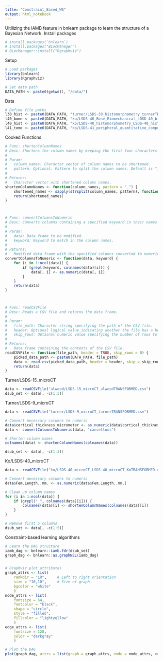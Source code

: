 ```yaml
---
title: "Constraint_Based_WS"
output: html_notebook
---
```


Ultilizing the IAMB feature in bnlearn package to learn the structure of a Bayesian Network.
Install packages
```r
# install.packages(`bnlearn`)
# install.packages("BiocManager")
# BiocManager::install("Rgraphviz")
```

Setup
```r
# Load packages
library(bnlearn)
library(Rgraphviz)

# Set data path
DATA_PATH <- paste0(getwd(), "/data/")
```


Data
```r
# Define file paths
l30_hist <- paste0(DATA_PATH, "turner/LSDS-30_histomorphometry_turnerTRANSFORMED.csv")
l40_bone <- paste0(DATA_PATH, "ko/LSDS-40_Bone_Biomechanical_LDSD-40_biomechanical_KoTRANSFORMED.csv")
l40_hist <- paste0(DATA_PATH, "ko/LSDS-40_histomorphometry_LSDS-40_histomorphometry_KoTRANSFORMED.csv")
l41_tomo <- paste0(DATA_PATH, "ko/LSDS-41_peripheral_quantitative_computed_tomography_pQCT_LSDS-41_pQCT_KoTRANSFORMED.csv")
```


Cooked Functions
```r
# Func: shortenColumnNames
# Desc: Shortens the column names by keeping the first four characters of each name.
#
# Param:
#   column_names: Character vector of column names to be shortened.
#   pattern: Optional. Pattern to split the column names. Default is "_".
#
# Returns:
#   Character vector with shortened column names.
shortenColumnNames <- function(column_names, pattern = "_") {
    shortened_names <- sapply(strsplit(column_names, pattern), function(x) paste0(substr(x, 1, 4), collapse = pattern))
    return(shortened_names)
}



# Func: convertColumnsToNumeric
# Desc: Converts columns containing a specified keyword in their names to numeric values.
#
# Param:
#   data: Data frame to be modified.
#   keyword: Keyword to match in the column names.
#
# Returns:
#   Modified data frame with the specified columns converted to numeric values.
convertColumnsToNumeric <- function(data, keyword) {
    for (i in 1:ncol(data)) {
        if (grepl(keyword, colnames(data)[i])) {
            data[, i] <- as.numeric(data[, i])
        }   
    }
    return(data)
}



# Func: readCSVFile
# Desc: Reads a CSV file and returns the data frame.
#
# Param:
#   file_path: Character string specifying the path of the CSV file.
#   header: Optional logical value indicating whether the file has a header row. Default is TRUE.
#   skip_rows: Optional numeric value specifying the number of rows to skip. Default is 0.
#
# Returns:
#   Data frame containing the contents of the CSV file.
readCSVFile <- function(file_path, header = TRUE, skip_rows = 0) {
    picked_data_path <- paste0(DATA_PATH, file_path)
    data <- read.csv(picked_data_path, header = header, skip = skip_rows)
    return(data)
}

```


Turner/LSDS-15_microCT
```r
data <- readCSVFile("alwood/LSDS-15_microCT_alwoodTRANSFORMED.csv")
dsub_set <- data[, -c(1:3)]
```


Turner/LSDS-9_microCT
```r
data <- readCSVFile("turner/LSDS-9_microCT_turnerTRANSFORMED.csv")

# Convert necessary columns to numeric
data$cortical_thickness_micrometer <- as.numeric(data$cortical_thickness_micrometer)
data <- convertColumnsToNumeric(data, "cancellous")

# Shorten column names
colnames(data) <- shortenColumnNames(colnames(data))

dsub_set <- data[, -c(1:3)]
```


Ko/LSDS-40_microCT
```r
data <- readCSVFile("ko/LSDS-40_microCT_LSDS-40_microCT_KoTRANSFORMED.csv", skip_rows = 1)

# Convert necessary columns to numeric
data$Fem.Length..mm. <- as.numeric(data$Fem.Length..mm.)

# Clean up column names
for (i in 1:ncol(data)) {
    if (grepl("_", colnames(data)[i])) {
        colnames(data)[i] <- shortenColumnNames(colnames(data)[i])
    }
}

# Remove first 5 columns
dsub_set <- data[, -c(1:5)]
```


Constraint-based learning algorithms
```r
# Learn the DAG structure
iamb_dag <- bnlearn::iamb.fdr(dsub_set)
graph_dag <- bnlearn::as.graphNEL(iamb_dag)


# Graphviz plot attributes
graph_attrs <- list(
    rankdir = "LR",     # Left to right orientation
    size = "10,10",     # Size of graph
    bgcolor = "white"
    )
node_attrs <- list(
    fontsize = 64, 
    fontcolor = "black", 
    shape = "circle", 
    style = "filled", 
    fillcolor = "lightyellow"
    )
edge_attrs <- list(
    fontsize = 128,
    color = "darkgray"
    )

# Plot the DAG
plot(graph_dag, attrs = list(graph = graph_attrs, node = node_attrs, edge = edge_attrs))
```